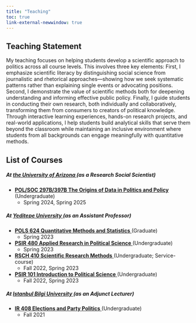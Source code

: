 ```yaml
---
title: "Teaching"
toc: true 
link-external-newwindow: true
---
```


## Teaching Statement

My teaching focuses on helping students develop a scientific approach to politics across all course levels. This involves three key elements: First, I emphasize scientific literacy by distinguishing social science from journalistic and rhetorical approaches—showing how we seek systematic patterns rather than explaining single events or advocating positions. Second, I demonstrate the value of scientific methods both for deepening understanding and informing effective public policy. Finally, I guide students in conducting their own research, both individually and collaboratively, transforming them from consumers to creators of political knowledge.
Through interactive learning experiences, hands-on research projects, and real-world applications, I help students build analytical skills that serve them beyond the classroom while maintaining an inclusive environment where students from all backgrounds can engage meaningfully with quantitative methods.

## List of Courses

##### At <a href="https://sgpp.arizona.edu" target="_blank"> **the University of Arizona** </a> (as a Research Social Scientist)

- <a href="https://www.dropbox.com/scl/fi/ng1mtdsy7hboavl5ebhx8/POL-397B-Spring-2025-Syllabus.pdf?rlkey=itwwlp2wuehjjbndmwdbvd0wm&st=9j8v1x2l&dl=0" target="_blank"> **POL/SOC 297B/397B The Origins of Data in Politics and Policy** </a> (Undergraduate)
    - Spring 2024, Spring 2025

##### At <a href="https://iibf.yeditepe.edu.tr/en/political-science-and-international-relations-department-en" target="_blank"> **Yeditepe University** </a> (as an Assistant Professor)

- <a href="https://www.dropbox.com/scl/fi/9axi8yxta4qkb9pvfqjpk/POLS-624-Syllabus.pdf?rlkey=q73cdbopv1fs1v7xoee8b65bo&st=h4sso0ba&dl=0" target="_blank"> **POLS 624 Quantitative Methods and Statistics** </a> (Graduate)
    - Spring 2023
    
- <a href="https://www.dropbox.com/scl/fi/r1be8tz5zzg5kuujfjyoy/PSIR_480.pdf?rlkey=jaekplrt8unqipzz2sxt4bfkn&st=3s3uwu9z&dl=0" target="_blank"> **PSIR 480 Applied Research in Political Science** </a> (Undergraduate)
    - Spring 2023
    
- <a href="https://www.dropbox.com/scl/fi/5484hl78dsap4nr3sl3wj/RSCH-410-Syllabus.pdf?rlkey=tbij7sma2wwasvfl92igtffln&st=7f7vka3n&dl=0" target="_blank"> **RSCH 410 Scientific Research Methods** </a> (Undergraduate; Service-course)
    - Fall 2022, Spring 2023

- <a href="https://www.dropbox.com/scl/fi/kjmq5tu48qea3fqwecpn5/PSIR_101-Syllabus.pdf?rlkey=aem3kt3jwhnnacbeteh5ze4er&st=llqzkgq6&dl=0" target="_blank"> **PSIR 101 Introduction to Political Science** </a> (Undergraduate)
    - Fall 2022, Spring 2023

##### At <a href="https://iibf.yeditepe.edu.tr/en/political-science-and-international-relations-department-en" target="_blank"> **Istanbul Bilgi University** </a> (as an Adjunct Lecturer)

- <a href="https://www.dropbox.com/scl/fi/6nhokohtpx8cd8i2d4ioa/IR-408-Syllabus.pdf?rlkey=3m6jch5rzxsbcwhipfv5dvqq8&st=0edx214i&dl=0" target="_blank"> **IR 408 Elections and Party Politics** </a> (Undergraduate)
    - Fall 2021
    
<!-- Google tag (gtag.js) -->
<script async src="https://www.googletagmanager.com/gtag/js?id=G-C9REN6Q65E"></script>
<script>
  window.dataLayer = window.dataLayer || [];
  function gtag(){dataLayer.push(arguments);}
  gtag('js', new Date());

  gtag('config', 'G-C9REN6Q65E');
</script>